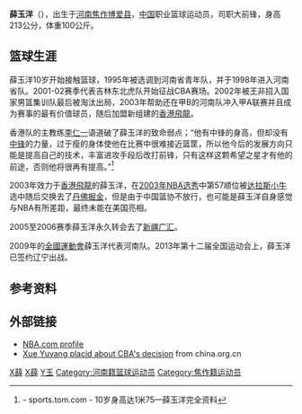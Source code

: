 {{noteTA
|G1=NBA
}}

{{Infobox NBA Player
|name =  薛玉洋
|caption =
|nickname =
|league =
|height_ft = 7
|height_in = 0
|weight_lb = 266
|team =
|position = [[中锋|中锋]] 
|birth_date = {{birth date and age|1982|10|14}}
|birth_place = [[中国|中国]][[河南|河南]][[焦作|焦作]][[博爱县|博爱县]]
|death_date = 
|death_place = 
|high_school = 
|college = 
|nationality = {{PRC}}
| draft_round = 2
| draft_pick = 57
|draft_team = [[达拉斯小牛|达拉斯小牛]]
|draft_year = 2003
| years1   = 2001–2003
| team1    = [[吉林九台农商行东北虎篮球俱乐部|吉林东北虎]]
| years2   = 2003
| team2    = [[香港飛龍籃球隊|香港飛龍]]
| years3   = 2003–2011
| team3    = [[新疆广汇飞虎篮球俱乐部|新疆广汇]]
| years4   = 2011–2014
| team4    = [[青岛双星雄鹰篮球俱乐部|青岛双星]]
| years5   = 2014–2015
| team5    = [[河南赊店老酒篮球俱乐部|河南赊店老酒]]
|career_start =  2001
|career_end = 2015
|awards = 2003 中国篮球甲B联赛MVP
}}

'''薛玉洋'''（{{bd|1982年|10月4日}}），出生于[[河南|河南]][[焦作|焦作]][[博爱县|博爱县]]，[[中国|中国]]职业篮球运动员，司职大前锋，身高213公分，体重100公斤。

==篮球生涯==
薛玉洋10岁开始接触篮球，1995年被选调到河南省青年队，并于1998年进入河南省队。2001-02赛季代表吉林东北虎队开始征战CBA赛场。2002年被王非招入国家男篮集训队最后被淘汰出局，2003年帮助还在甲B的河南队冲入甲A联赛并且成为赛事的最有价值球员，随后加盟新组建的[[香港飛龍籃球隊|香港飛龍]]。

香港队的主教练[[李仁一|李仁一]]语道破了薛玉洋的致命弱点；“他有中锋的身高，但却没有[[中锋|中锋]]的力量，过于瘦的身体使他在比赛中很难接近篮筐，所以他今后的发展方向只能是提高自己的技术，丰富进攻手段后改打前锋，只有这样这颗希望之星才有他的前途，否则他将很再有提高。”<ref>{{cite web |url=http://sports.tom.com/Archive/1019/1042/2003/6/26-60195.html |title=存档副本 |accessdate=2007-07-12 |deadurl=yes |archiveurl=https://web.archive.org/web/20060424032835/http://sports.tom.com/Archive/1019/1042/2003/6/26-60195.html |archivedate=2006-04-24 }} - sports.tom.com - 10岁身高达1米75—薛玉洋完全资料</ref>

2003年效力于[[香港飛龍籃球隊|香港飛龍]]的薛玉洋，在[[2003年NBA选秀|2003年NBA选秀]]中第57顺位被[[达拉斯小牛|达拉斯小牛]]选中随后交换去了[[丹佛掘金|丹佛掘金]]，但是由于中国篮协不放行，也可能是薛玉洋自身感觉与NBA有所差距，最终未能在美国亮相。

2005至2006赛季薛玉洋永久转会去了[[新疆飞虎篮球俱乐部|新疆广汇]]。

2009年的[[中华人民共和国第十一届运动会|全國運動會]]薛玉洋代表河南队。2013年第十二届全国运动会上，薛玉洋已签约辽宁出战。

==参考资料==   
{{reflist}}

==外部链接==
*[https://web.archive.org/web/20070607003540/http://www.nba.com/draft2003/profiles/XueYuyang.html NBA.com profile]
*[http://www.china.org.cn/english/Life/68449.htm Xue Yuyang placid about CBA's decision]{{Wayback|url=http://www.china.org.cn/english/Life/68449.htm |date=20070629075153 }} from china.org.cn

{{2003 NBA Draft}}

{{Authority control}}
[[Category:中国男子篮球运动员|X薛]]
[[Category:博爱人|X薛]]
[[Category:薛姓|Y玉]]
[[Category:河南籍篮球运动员|Category:河南籍篮球运动员]]
[[Category:焦作籍运动员|Category:焦作籍运动员]]